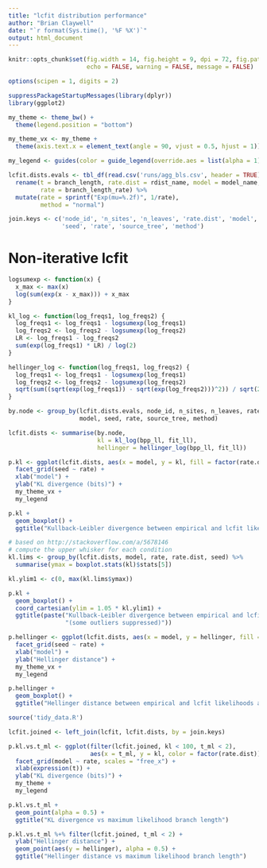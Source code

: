 ```yaml
---
title: "lcfit distribution performance"
author: "Brian Claywell"
date: "`r format(Sys.time(), '%F %X')`"
output: html_document
---
```


```r
knitr::opts_chunk$set(fig.width = 14, fig.height = 9, dpi = 72, fig.path='figures/',
                      echo = FALSE, warning = FALSE, message = FALSE)

options(scipen = 1, digits = 2)

suppressPackageStartupMessages(library(dplyr))
library(ggplot2)

my_theme <- theme_bw() +
  theme(legend.position = "bottom")

my_theme_vx <- my_theme +
  theme(axis.text.x = element_text(angle = 90, vjust = 0.5, hjust = 1))

my_legend <- guides(color = guide_legend(override.aes = list(alpha = 1)))

lcfit.dists.evals <- tbl_df(read.csv('runs/agg_bls.csv', header = TRUE)) %>%
  rename(t = branch_length, rate.dist = rdist_name, model = model_name,
         rate = branch_length_rate) %>%
  mutate(rate = sprintf("Exp(mu=%.2f)", 1/rate),
         method = "normal")

join.keys <- c('node_id', 'n_sites', 'n_leaves', 'rate.dist', 'model',
               'seed', 'rate', 'source_tree', 'method')
```


# Non-iterative lcfit

```r
logsumexp <- function(x) {
  x_max <- max(x)
  log(sum(exp(x - x_max))) + x_max
}

kl_log <- function(log_freqs1, log_freqs2) {
  log_freqs1 <- log_freqs1 - logsumexp(log_freqs1)
  log_freqs2 <- log_freqs2 - logsumexp(log_freqs2)
  LR <- log_freqs1 - log_freqs2
  sum(exp(log_freqs1) * LR) / log(2)
}

hellinger_log <- function(log_freqs1, log_freqs2) {
  log_freqs1 <- log_freqs1 - logsumexp(log_freqs1)
  log_freqs2 <- log_freqs2 - logsumexp(log_freqs2)
  sqrt(sum((sqrt(exp(log_freqs1)) - sqrt(exp(log_freqs2)))^2)) / sqrt(2)
}

by.node <- group_by(lcfit.dists.evals, node_id, n_sites, n_leaves, rate.dist,
                    model, seed, rate, source_tree, method)

lcfit.dists <- summarise(by.node,
                         kl = kl_log(bpp_ll, fit_ll),
                         hellinger = hellinger_log(bpp_ll, fit_ll))
```

```r
p.kl <- ggplot(lcfit.dists, aes(x = model, y = kl, fill = factor(rate.dist))) +
  facet_grid(seed ~ rate) +
  xlab("model") +
  ylab("KL divergence (bits)") +
  my_theme_vx +
  my_legend

p.kl +
  geom_boxplot() +
  ggtitle("Kullback-Leibler divergence between empirical and lcfit likelihoods at sampled branch lengths")

# based on http://stackoverflow.com/a/5678146
# compute the upper whisker for each condition
kl.lims <- group_by(lcfit.dists, model, rate, rate.dist, seed) %>%
  summarise(ymax = boxplot.stats(kl)$stats[5])

kl.ylim1 <- c(0, max(kl.lims$ymax))

p.kl +
  geom_boxplot() +
  coord_cartesian(ylim = 1.05 * kl.ylim1) +
  ggtitle(paste("Kullback-Leibler divergence between empirical and lcfit likelihoods at sampled branch lengths\n",
                "(some outliers suppressed)"))
```

```r
p.hellinger <- ggplot(lcfit.dists, aes(x = model, y = hellinger, fill = factor(rate.dist))) +
  facet_grid(seed ~ rate) +
  xlab("model") +
  ylab("Hellinger distance") +
  my_theme_vx +
  my_legend

p.hellinger +
  geom_boxplot() +
  ggtitle("Hellinger distance between empirical and lcfit likelihoods at sampled branch lengths")
```

```r

source('tidy_data.R')

lcfit.joined <- left_join(lcfit, lcfit.dists, by = join.keys)
```

```r

p.kl.vs.t_ml <- ggplot(filter(lcfit.joined, kl < 100, t_ml < 2),
                       aes(x = t_ml, y = kl, color = factor(rate.dist))) +
  facet_grid(model ~ rate, scales = "free_x") +
  xlab(expression(t)) +
  ylab("KL divergence (bits)") +
  my_theme +
  my_legend

p.kl.vs.t_ml +
  geom_point(alpha = 0.5) +
  ggtitle("KL divergence vs maximum likelihood branch length")
```

```r
p.kl.vs.t_ml %+% filter(lcfit.joined, t_ml < 2) +
  ylab("Hellinger distance") +
  geom_point(aes(y = hellinger), alpha = 0.5) +
  ggtitle("Hellinger distance vs maximum likelihood branch length")
```
